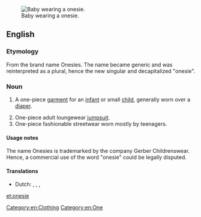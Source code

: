 {{wikipedia}}
[[Image:Baby.jpg|thumb|right|Baby wearing a onesie.]]
==English==

===Etymology===
From the brand name Onesies. The name became generic and was reinterpreted as a plural, hence the new singular and decapitalized "onesie".

===Noun===
{{en-noun}}

# {{context|US|lang=en}} A one-piece [[garment]] for an [[infant]] or small [[child]], generally worn over a [[diaper]].
# One-piece adult loungewear [[jumpsuit]].
# One-piece fashionable streetwear worn mostly by teenagers.

====Usage notes====
The name Onesies is trademarked by the company Gerber Childrenswear. Hence, a commercial use of the word "onesie" could be legally disputed.

====Translations====
{{trans-top|a one-piece baby garment}}
* Dutch: {{t|nl|romper|m}}, {{t|nl|rompertje|n}}, {{t|nl|kruippak|n}}, {{t|nl|kruippakje|n}}
{{trans-mid}}
{{trans-bottom}}

[[Category:en:Clothing]]
[[Category:en:One]]

[[et:onesie]]